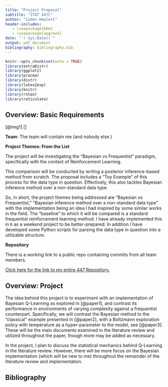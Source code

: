 ```yaml
---
title: "Project Proposal"
subtitle: "STAT 447C"
author: "Caden Hewlett"
header-includes:
   - \usepackage{bbm}
   - \usepackage{upgreek}
date: "`r Sys.Date()`"
output: pdf_document
bibliography: bibliography.bib
---
```


```r
knitr::opts_chunk$set(echo = TRUE)
library(extraDistr)
library(ggplot2)
library(pracma)
library(distr)
library(latex2exp)
library(knitr)
library(rstan)
library(reticulate)
```

## Overview: Basic Requirements

[@img1]
[]

**Team**: The team will contain me (and nobody else.)


**Project Themes: From the List**

The project will be investigating the "Bayesian vs Frequentist" paradigm, specifically with the context of Reinforcement Learning.


This comparison will be conducted by writing a posterior inference-based method from scratch. The proposal includes a "Toy Example" of this process for the data type in question. Effectively, this also tackles Bayesian inference method over a non-standard data type. 


So, in short, the project themes being addressed are "Bayesian vs Frequentist," "Bayesian inference method over a non-standard data type" with the implementation being an idea I had inspired by some similar works in the field. The "baseline" to which it will be compared is a standard frequentist reinforcement learning method. I have already implemented this in `R` as a weekend project to be better-prepared. In addition I have developed some Python scripts for parsing the data type in question into a utilizable structure. 

**Repository**


There is a working link to a public repo containing commits from all team members.



[Click here for the link to my entire 447 Repository.](https://github.com/cadenhewlett/STAT447)


## Overview: Project

The idea behind this project is to experiment with an implementation of Bayesian Q-Learning as explored in [@paper1], and contrast its performance in environments of varying complexity against a frequentist counterpart. Specifically, we will contrast the Bayesian method to the "classical" example presented in [@paper2], with a Boltzmann exploration policy with temperature as a hyper-parameter to the model, see [@paper3]. These will be the main documents examined in the literature review and utilized throughout the paper, though more may be added as necessary.


In the project, I plan to discuss the statistical mechanics behind Q-Learning in the literature review. However, there will be more focus on the Bayesian implementation (which will be new to me) throughout the remainder of the literature review and implementation.


## Bibliography
\vspace{1mm}






